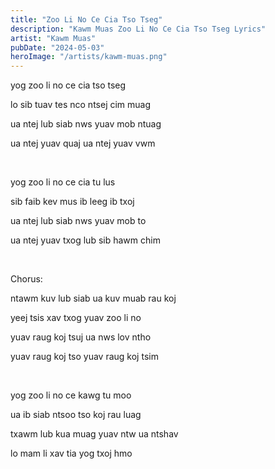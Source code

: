 ```yaml
---
title: "Zoo Li No Ce Cia Tso Tseg"
description: "Kawm Muas Zoo Li No Ce Cia Tso Tseg Lyrics"
artist: "Kawm Muas"
pubDate: "2024-05-03"
heroImage: "/artists/kawm-muas.png"
---
```


yog zoo li no ce cia tso tseg

lo sib tuav tes nco ntsej cim muag

ua ntej lub siab nws yuav mob ntuag

ua ntej yuav quaj ua ntej yuav vwm

<br />

yog zoo li no ce cia tu lus

sib faib kev mus ib leeg ib txoj

ua ntej lub siab nws yuav mob to

ua ntej yuav txog lub sib hawm chim

<br />

Chorus:

ntawm kuv lub siab ua kuv muab rau koj

yeej tsis xav txog yuav zoo li no

yuav raug koj tsuj ua nws lov ntho

yuav raug koj tso yuav raug koj tsim

<br />

yog zoo li no ce kawg tu moo

ua ib siab ntsoo tso koj rau luag

txawm lub kua muag yuav ntw ua ntshav

lo mam li xav tia yog txoj hmo
